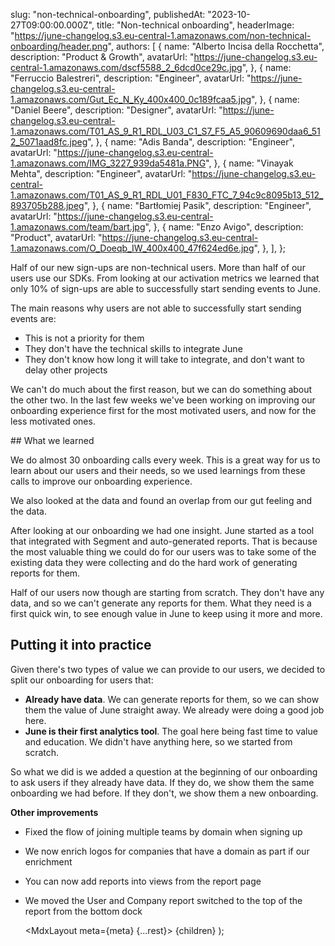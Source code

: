 
  slug: "non-technical-onboarding",
  publishedAt: "2023-10-27T09:00:00.000Z",
  title: "Non-technical onboarding",
  headerImage:
    "https://june-changelog.s3.eu-central-1.amazonaws.com/non-technical-onboarding/header.png",
  authors: [
    {
      name: "Alberto Incisa della Rocchetta",
      description: "Product & Growth",
      avatarUrl: "https://june-changelog.s3.eu-central-1.amazonaws.com/dscf5588_2_6dcd0ce29c.jpg",
    },
    {
      name: "Ferruccio Balestreri",
      description: "Engineer",
      avatarUrl:
        "https://june-changelog.s3.eu-central-1.amazonaws.com/Gut_Ec_N_Ky_400x400_0c189fcaa5.jpg",
    },
    {
      name: "Daniel Beere",
      description: "Designer",
      avatarUrl:
        "https://june-changelog.s3.eu-central-1.amazonaws.com/T01_AS_9_R1_RDL_U03_C1_S7_F5_A5_90609690daa6_512_5071aad8fc.jpeg",
    },
    {
      name: "Adis Banda",
      description: "Engineer",
      avatarUrl: "https://june-changelog.s3.eu-central-1.amazonaws.com/IMG_3227_939da5481a.PNG",
    },
    {
      name: "Vinayak Mehta",
      description: "Engineer",
      avatarUrl:
        "https://june-changelog.s3.eu-central-1.amazonaws.com/T01_AS_9_R1_RDL_U01_F830_FTC_7_94c9c8095b13_512_893705b288.jpeg",
    },
    {
      name: "Bartłomiej Pasik",
      description: "Engineer",
      avatarUrl: "https://june-changelog.s3.eu-central-1.amazonaws.com/team/bart.jpg",
    },
    {
      name: "Enzo Avigo",
      description: "Product",
      avatarUrl:
        "https://june-changelog.s3.eu-central-1.amazonaws.com/O_Doeqb_IW_400x400_47f624ed6e.jpg",
    },
  ],
};

Half of our new sign-ups are non-technical users. More than half of our users use our SDKs. From looking at our activation metrics we learned that only 10% of sign-ups are able to successfully start sending events to June.

The main reasons why users are not able to successfully start sending events are:

- This is not a priority for them
- They don't have the technical skills to integrate June
- They don't know how long it will take to integrate, and don't want to delay other projects

We can't do much about the first reason, but we can do something about the other two. In the last few weeks we've been working on improving our onboarding experience first for the most motivated users, and now for the less motivated ones.

## What we learned

We do almost 30 onboarding calls every week. This is a great way for us to learn about our users and their needs, so we used learnings from these calls to improve our onboarding experience.

We also looked at the data and found an overlap from our gut feeling and the data.

After looking at our onboarding we had one insight. June started as a tool that integrated with Segment and auto-generated reports. That is because the most valuable thing we could do for our users was to take some of the existing data they were collecting and do the hard work of generating reports for them.

Half of our users now though are starting from scratch. They don't have any data, and so we can't generate any reports for them. What they need is a first quick win, to see enough value in June to keep using it more and more.

## Putting it into practice

Given there's two types of value we can provide to our users, we decided to split our onboarding for users that:

- **Already have data**. We can generate reports for them, so we can show them the value of June straight away. We already were doing a good job here.
- **June is their first analytics tool**. The goal here being fast time to value and education. We didn't have anything here, so we started from scratch.

So what we did is we added a question at the beginning of our onboarding to ask users if they already have data. If they do, we show them the same onboarding we had before. If they don't, we show them a new onboarding.

**Other improvements**

- Fixed the flow of joining multiple teams by domain when signing up
- We now enrich logos for companies that have a domain as part if our enrichment
- You can now add reports into views from the report page
- We moved the User and Company report switched to the top of the report from the bottom dock

  <MdxLayout meta={meta} {...rest}>
    {children}
  </MdxLayout>
);
